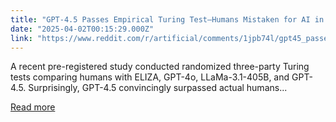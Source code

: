```yaml
---
title: "GPT-4.5 Passes Empirical Turing Test—Humans Mistaken for AI in Landmark Study"
date: "2025-04-02T00:15:29.000Z"
link: "https://www.reddit.com/r/artificial/comments/1jpb74l/gpt45_passes_empirical_turing_testhumans_mistaken/"
---
```


A recent pre-registered study conducted randomized three-party Turing tests comparing humans with ELIZA, GPT-4o, LLaMa-3.1-405B, and GPT-4.5. Surprisingly, GPT-4.5 convincingly surpassed actual humans...

[Read more](https://www.reddit.com/r/artificial/comments/1jpb74l/gpt45_passes_empirical_turing_testhumans_mistaken/)
